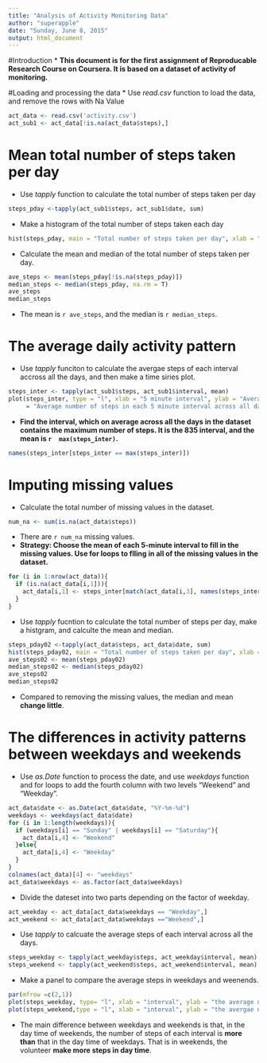 ```yaml
---
title: "Analysis of Activity Monitoring Data"
author: "superapple"
date: "Sunday, June 8, 2015"
output: html_document
---
```

#Introduction
* **This document is for the first assignment of Reproducable Research Course on Coursera. It is based on a dataset of activity of monitoring.**

#Loading and processing the data
* Use *read.csv* function to load the data, and remove the rows with Na Value
```r
act_data <- read.csv('activity.csv')
act_sub1 <- act_data[!is.na(act_data$steps),]
```
# Mean total number of steps taken per day
* Use *tapply* function to calculate the total number of steps taken per day
```r
steps_pday <-tapply(act_sub1$steps, act_sub1$date, sum)
```
* Make a histogram of the total number of steps taken each day
```r
hist(steps_pday, main = "Total number of steps taken per day", xlab = "Total steps")
```

* Calculate the mean and median of the total number of steps taken per day.
```r
ave_steps <- mean(steps_pday[!is.na(steps_pday)])
median_steps <- median(steps_pday, na.rm = T)
ave_steps
median_steps
```
* The mean is `r ave_steps`, and the median is `r median_steps`.

# The average daily activity pattern
* Use *tapply* funciton to calculate the avergae steps of each interval accross all the days, and then make a time siries plot.
```r
steps_inter <- tapply(act_sub1$steps, act_sub1$interval, mean)
plot(steps_inter, type = "l", xlab = "5 minute interval", ylab = "Average number of steps", main
     = "Average number of steps in each 5 minute interval across all days")
```

* **Find the interval, which on average across all the days in the dataset contains the maximum number of steps. It is the 835 interval, and the mean is `r  max(steps_inter)`.**
```r
names(steps_inter[steps_inter == max(steps_inter)])
```

# Imputing missing values

* Calculate the total number of missing values in the dataset.
```r
num_na <- sum(is.na(act_data$steps))
```
* There are `r num_na` missing values.
* **Strategy: Choose the mean of each 5-minute interval to fill in the missing values. Use for loops to flling in all of the missing values in the dataset.** 
```r
for (i in 1:nrow(act_data)){
  if (is.na(act_data[i,1])){
    act_data[i,1] <- steps_inter[match(act_data[i,3], names(steps_inter))]
  }
}
```
* Use *tapply* fucntion to calculate the total number of steps per day, make a histgram, and calculte the mean and median.
```r
steps_pday02 <-tapply(act_data$steps, act_data$date, sum)
hist(steps_pday02, main = "Total number of steps taken per day", xlab = "Total steps")
ave_steps02 <- mean(steps_pday02)
median_steps02 <- median(steps_pday02)
ave_steps02
median_steps02
```
* Compared to removing the missing values, the median and mean **change little**.

#  The differences in activity patterns between weekdays and weekends
* Use *as.Date* function to process the date, and use *weekdays* function and for loops to add the fourth column with two levels "Weekend" and "Weekday".
```r
act_data$date <- as.Date(act_data$date, "%Y-%m-%d")
weekdays <- weekdays(act_data$date)
for (i in 1:length(weekdays)){
  if (weekdays[i] == "Sunday" | weekdays[i] == "Saturday"){
    act_data[i,4] <- "Weekend"
  }else{
    act_data[i,4] <- "Weekday"
  }
}
colnames(act_data)[4] <- "weekdays"
act_data$weekdays <- as.factor(act_data$weekdays)
```

* Divide the dateset into two parts depending on the factor of weekday.
```r
act_weekday <- act_data[act_data$weekdays == "Weekday",]
act_weekend <- act_data[act_data$weekdays =="Weekend",]
```
* Use *tapply* to calcuate the average steps of each interval across all the days.
```r
steps_weekday <- tapply(act_weekday$steps, act_weekday$interval, mean)
steps_weekend <- tapply(act_weekend$steps, act_weekend$interval, mean)
```
* Make a panel to compare the average steps in weekdays and weenends.
```r
par(mfrow =c(2,1))
plot(steps_weekday, type= "l", xlab = "interval", ylab = "the average number of steps", main = "The average number of steps of each interval in weekdays")
plot(steps_weekend,type = "l", xlab = "interval", ylab = "the avergae number of steps", main = "The average number of steps of each interval in weekends")
```

* The main difference between weekdays and weekends is that, in the day time of weekends, the number of steps of each interval is **more than** that in the day time of weekdays. That is in weekends, the volunteer **make more steps in day time**.